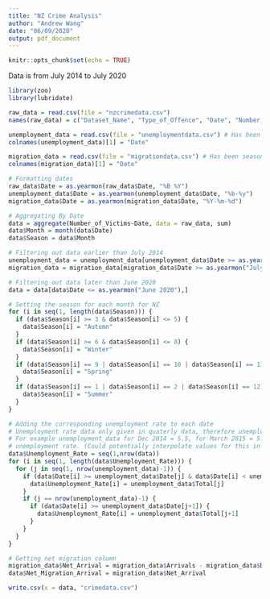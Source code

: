 ```yaml
---
title: "NZ Crime Analysis"
author: "Andrew Wang"
date: "06/09/2020"
output: pdf_document
---
```


```r
knitr::opts_chunk$set(echo = TRUE)
```

Data is from July 2014 to July 2020

```r
library(zoo)
library(lubridate)

raw_data = read.csv(file = "nzcrimedata.csv")
names(raw_data) = c("Dataset_Name", "Type_of_Offence", "Date", "Number_of_Victims")

unemployment_data = read.csv(file = "unemploymentdata.csv") # Has been seasonally adjusted
colnames(unemployment_data)[1] = "Date"

migration_data = read.csv(file = "migrationdata.csv") # Has been seasonally adjusted (may contain national migrations)
colnames(migration_data)[1] = "Date"
```

```r
# Formatting dates
raw_data$Date = as.yearmon(raw_data$Date, "%B %Y")
unemployment_data$Date = as.yearmon(unemployment_data$Date, "%b-%y")
migration_data$Date = as.yearmon(migration_data$Date, "%Y-%m-%d")

# Aggregating By Date
data = aggregate(Number_of_Victims~Date, data = raw_data, sum)
data$Month = month(data$Date)
data$Season = data$Month

# Filtering out data earlier than July 2014 
unemployment_data = unemployment_data[unemployment_data$Date >= as.yearmon("Jun 2014"),] # Uses Jun 2014 because it is quaterly data
migration_data = migration_data[migration_data$Date >= as.yearmon("July 2014"),]

# Filtering out data later than June 2020
data = data[data$Date <= as.yearmon("June 2020"),]

# Setting the season for each month for NZ
for (i in seq(1, length(data$Season))) {
  if (data$Season[i] >= 3 & data$Season[i] <= 5) {
    data$Season[i] = "Autumn"
  }
  if (data$Season[i] >= 6 & data$Season[i] <= 8) {
    data$Season[i] = "Winter"
  }
  if (data$Season[i] == 9 | data$Season[i] == 10 | data$Season[i] == 11) {
    data$Season[i] = "Spring"
  }
  if (data$Season[i] == 1 | data$Season[i] == 2 | data$Season[i] == 12) {
    data$Season[i] = "Summer"
  }
}

# Adding the corresponding unemployment rate to each date 
# Unemployment rate data only given in quaterly data, therefore unemployment rate was given to each month depending on which bracket it fit into.
# For example unemployment_data for Dec 2014 = 5.5, for March 2015 = 5.4, any month between Dec 2014 and February 2015 was assigned 5.5 for
# unemployment rate. (Could potentially interpolate values for this in the future)
data$Unemployment_Rate = seq(1,nrow(data))
for (i in seq(1, length(data$Unemployment_Rate))) {
  for (j in seq(1, nrow(unemployment_data)-1)) {
    if (data$Date[i] >= unemployment_data$Date[j] & data$Date[i] < unemployment_data$Date[j+1]) {
      data$Unemployment_Rate[i] = unemployment_data$Total[j]
    }
    if (j == nrow(unemployment_data)-1) {
      if (data$Date[i] >= unemployment_data$Date[j+1]) {
        data$Unemployment_Rate[i] = unemployment_data$Total[j+1]
      }
    }
  }
}

# Getting net migration column
migration_data$Net_Arrival = migration_data$Arrivals - migration_data$Departures
data$Net_Migration_Arrival = migration_data$Net_Arrival

write.csv(x = data, "crimedata.csv")
```



